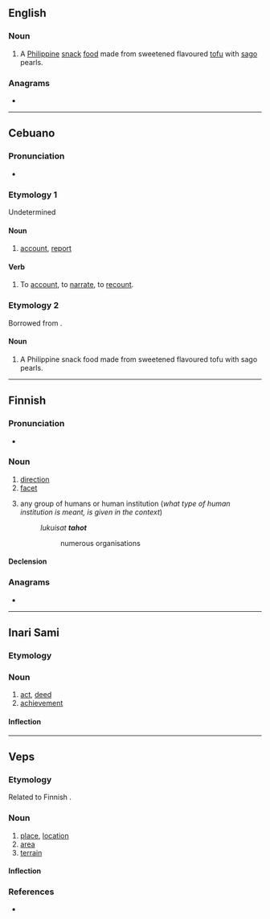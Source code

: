 ==English==
{{wikipedia}}

===Noun===
{{en-noun|-}}

# A [[Philippine]] [[snack]] [[food]] made from sweetened flavoured [[tofu]] with [[sago]] pearls.

===Anagrams===
* {{anagrams|en|HATO|Thao|oath}}

----

==Cebuano==

===Pronunciation===
* {{hyphenation|ta|ho|lang=ceb}}

===Etymology 1===
Undetermined

====Noun====
{{head|ceb|noun}}

# [[account]], [[report]]

====Verb====
{{head|ceb|verb}}

# To [[account]], to [[narrate]], to [[recount]].

===Etymology 2===
Borrowed from {{bor|ceb|nan-hok|-}} {{zh-l|豆腐|tāu-hū|tofu; bean curd}}.

====Noun====
{{head|ceb|noun}}

# A Philippine snack food made from sweetened flavoured tofu with sago pearls.

----

==Finnish==

===Pronunciation===
* {{rhymes|ɑho|lang=fi}}

===Noun===
{{fi-noun}}

# [[direction]]
# [[facet]]
# {{label|fi|buzzword}} any group of humans or human institution (''what type of human institution is meant, is given in the context'')
#: ''lukuisat '''tahot'''''
#:: numerous organisations

====Declension====
{{fi-decl-valo|tah|||o|a}}

===Anagrams===
* {{anagrams|fi|Ahto|ahot|ahto|haot|hota}}

----

==Inari Sami==

===Etymology===
{{rfe|lang=smn}}

===Noun===
{{head|smn|noun}}

# [[act]], [[deed]]
# [[achievement]]

====Inflection====
{{smn-decl-noun-manual|taho|tavo|tavo|tahon|tavvoost|tavvoin|tavottáá|tahhoon|tahhood|tavoh|tavoid|tavoi|tavvoid|tavoin|tavoiguin|tavoittáá}}

----

==Veps==

===Etymology===
Related to Finnish {{m|fi|taho}}.

===Noun===
{{vep-noun}}

# [[place]], [[location]]
# [[area]]
# [[terrain]]

====Inflection====
{{vep-decl-stems|taho||n|d|id}}

===References===
* {{R:vep:UVVV|местность|место|пункт}}